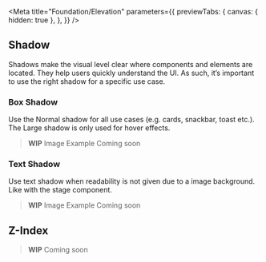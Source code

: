 
<Meta
  title="Foundation/Elevation"
  parameters={{
    previewTabs: {
      canvas: { hidden: true },
    },
  }}
/>

<Banner label="Elevation" section="Foundation" color="red" />

## Shadow

Shadows make the visual level clear where components and elements are located.
They help users quickly understand the UI. As such,
it’s important to use the right shadow for a specific use case.

### Box Shadow

Use the Normal shadow for all use cases (e.g. cards, snackbar, toast etc.).
The Large shadow is only used for hover effects.

> **WIP** Image Example Coming soon

### Text Shadow

Use text shadow when readability is not given due to a image background. Like with the
stage component.

> **WIP** Image Example Coming soon

## Z-Index

> **WIP** Coming soon

